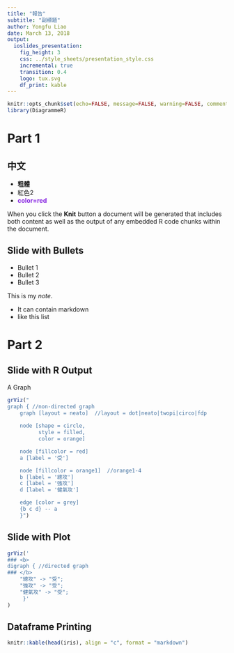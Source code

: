 ```yaml
---
title: "報告"
subtitle: "副標題"
author: Yongfu Liao
date: March 13, 2018
output:
  ioslides_presentation:
    fig_height: 3
    css: ../style_sheets/presentation_style.css
    incremental: true
    transition: 0.4
    logo: tux.svg
    df_print: kable
---
```


```r
knitr::opts_chunk$set(echo=FALSE, message=FALSE, warning=FALSE, comment="")
library(DiagrammeR)
```

Part 1
==================

## 中文 {.build}

- **粗體**
- [紅色2]{.red2}
- [**color=red**]{style="color:#8A2BE2"}

<div class="error">
When you click the **Knit** button a document will be generated that includes both content as well as the output of any embedded R code chunks within the document.
</div>


## Slide with Bullets

- Bullet 1
- Bullet 2
- Bullet 3

<div class="notes">
This is my *note*.

- It can contain markdown
- like this list

</div>


Part 2
==================


## Slide with R Output

A Graph
```r
grViz("
graph { //non-directed graph
    graph [layout = neato]  //layout = dot|neato|twopi|circo|fdp
    
    node [shape = circle,
          style = filled,
          color = orange]

    node [fillcolor = red]
    a [label = '受']

    node [fillcolor = orange1]  //orange1-4
    b [label = '總攻']
    c [label = '強攻']
    d [label = '健氣攻']

    edge [color = grey]
    {b c d} -- a
    }")
```

## Slide with Plot {.smaller}

```r
grViz('
### <b>
digraph { //directed graph
### </b>
    "總攻" -> "受";
    "強攻" -> "受";
    "健氣攻" -> "受";
     }'
)
```



## Dataframe Printing
```r
knitr::kable(head(iris), align = "c", format = "markdown")
```

